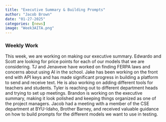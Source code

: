 ```yaml
---
title: "Executive Summary & Building Prompts"
author: "Jacob Brown"
date: "01-27-2025"
categories: [news]
image: "Week3AITA.png"
---
```


### Weekly Work

This week, we are working on making our executive summary. Edwardo and Scott are looking for price points for each of our models that we are considering. TJ and Jenaveve have worked on finding FERPA laws and concerns about using AI in the school. Jake has been working on the front end with API keys and has made significant progress in building a platform to send and receive text. He is also working on adding different tools for teachers and students. Tyler is reaching out to different department heads and trying to set up meetings. Brandon is working on the executive summary, making it look polished and keeping things organized as one of the project managers. Jacob had a meeting with a member of the CSE department at BYU-Idaho, Brother Barney, and received valuable guidance on how to build prompts for the different models we want to use in testing.